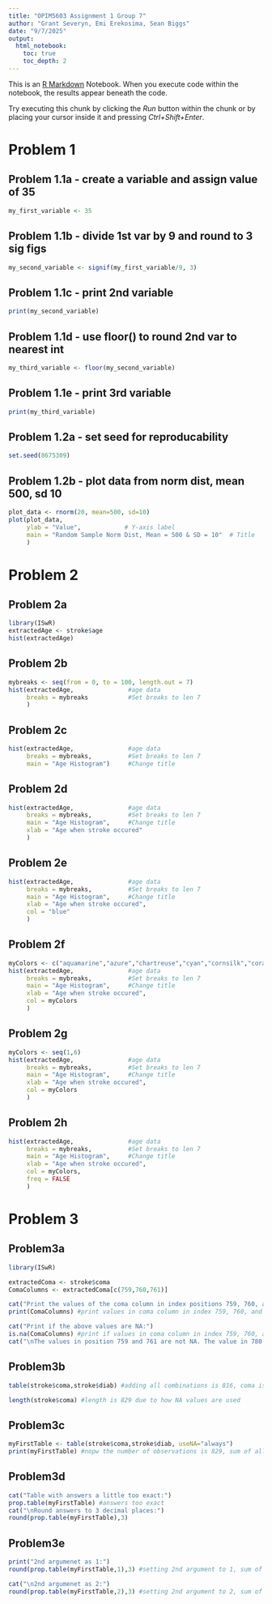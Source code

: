 ```yaml
---
title: "OPIM5603 Assignment 1 Group 7"
author: "Grant Severyn, Emi Erekosima, Sean Biggs"
date: "9/7/2025"
output:
  html_notebook:
    toc: true
    toc_depth: 2
---
```



This is an [R Markdown](http://rmarkdown.rstudio.com) Notebook. When you execute code within the notebook, the results appear beneath the code. 

Try executing this chunk by clicking the *Run* button within the chunk or by placing your cursor inside it and pressing *Ctrl+Shift+Enter*. 


# Problem 1 
## Problem 1.1a - create a variable and assign value of 35
```r
my_first_variable <- 35
```

## Problem 1.1b - divide 1st var by 9 and round to 3 sig figs
```r
my_second_variable <- signif(my_first_variable/9, 3)
```

## Problem 1.1c - print 2nd variable
```r
print(my_second_variable)
```

## Problem 1.1d - use floor() to round 2nd var to nearest int
```r
my_third_variable <- floor(my_second_variable)
```

## Problem 1.1e - print 3rd variable
```r
print(my_third_variable)
```

## Problem 1.2a - set seed for reproducability
```r
set.seed(8675309)
```

## Problem 1.2b - plot data from norm dist, mean 500, sd 10
```r
plot_data <- rnorm(20, mean=500, sd=10)
plot(plot_data,
     ylab = "Value",            # Y-axis label
     main = "Random Sample Norm Dist, Mean = 500 & SD = 10"  # Title
     )
```

# Problem 2

## Problem 2a
```r
library(ISwR)
extractedAge <- stroke$age
hist(extractedAge)
```

## Problem 2b
```r
mybreaks <- seq(from = 0, to = 100, length.out = 7)
hist(extractedAge,               #age data
     breaks = mybreaks           #Set breaks to len 7
     )
```

## Problem 2c
```r
hist(extractedAge,               #age data
     breaks = mybreaks,          #Set breaks to len 7
     main = "Age Histogram")     #Change title
```

## Problem 2d
```r
hist(extractedAge,               #age data
     breaks = mybreaks,          #Set breaks to len 7
     main = "Age Histogram",     #Change title
     xlab = "Age when stroke occured"
     )     
```

## Problem 2e
```r
hist(extractedAge,               #age data
     breaks = mybreaks,          #Set breaks to len 7
     main = "Age Histogram",     #Change title
     xlab = "Age when stroke occured",
     col = "blue"
     )     
```

## Problem 2f
```r
myColors <- c("aquamarine","azure","chartreuse","cyan","cornsilk","coral")
hist(extractedAge,               #age data
     breaks = mybreaks,          #Set breaks to len 7
     main = "Age Histogram",     #Change title
     xlab = "Age when stroke occured",
     col = myColors
     )     
```

## Problem 2g
```r
myColors <- seq(1,6)
hist(extractedAge,               #age data
     breaks = mybreaks,          #Set breaks to len 7
     main = "Age Histogram",     #Change title
     xlab = "Age when stroke occured",
     col = myColors
     )     
```

## Problem 2h
```r
hist(extractedAge,               #age data
     breaks = mybreaks,          #Set breaks to len 7
     main = "Age Histogram",     #Change title
     xlab = "Age when stroke occured",
     col = myColors,
     freq = FALSE
     )     
```



# Problem 3
## Problem3a
```r
library(ISwR)

extractedComa <- stroke$coma
ComaColumns <- extractedComa[c(759,760,761)]

cat("Print the values of the coma column in index positions 759, 760, and 761:")
print(ComaColumns) #print values in coma column in index 759, 760, and 761

cat("Print if the above values are NA:")
is.na(ComaColumns) #print if values in coma column in index 759, 760, and 761 are equal to NA. TRUE means value is NA. FALSE means not NA
cat("\nThe values in position 759 and 761 are not NA. The value in 780 is NA.")
```

## Problem3b
```r
table(stroke$coma,stroke$diab) #adding all combinations is 816, coma is rows and diab is columns
```
```r
length(stroke$coma) #length is 829 due to how NA values are used
```

## Problem3c
```r
myFirstTable <- table(stroke$coma,stroke$diab, useNA="always")
print(myFirstTable) #nopw the number of observations is 829, sum of all numbers and matches the length of stroke$coma
```

## Problem3d
```r
cat("Table with answers a little too exact:")
prop.table(myFirstTable) #answers too exact
cat("\nRound answers to 3 decimal places:")
round(prop.table(myFirstTable),3)
```

## Problem3e
```r
print("2nd argumenet as 1:")
round(prop.table(myFirstTable,1),3) #setting 2nd argument to 1, sum of each row proportion = 1

cat("\n2nd argumenet as 2:")
round(prop.table(myFirstTable,2),3) #setting 2nd argument to 2, sum of each column proportion = 1
```

